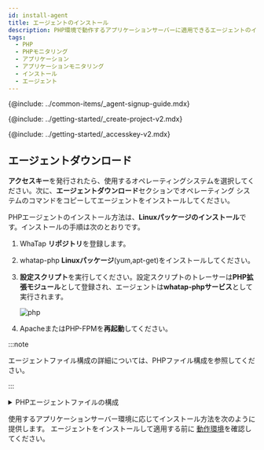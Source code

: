 ```yaml
---
id: install-agent
title: エージェントのインストール
description: PHP環境で動作するアプリケーションサーバーに適用できるエージェントのインストール方法を確認してください。
tags:
  - PHP
  - PHPモニタリング
  - アプリケーション
  - アプリケーションモニタリング
  - インストール
  - エージェント
---
```



{@include: ../common-items/_agent-signup-guide.mdx}   

<Youtube ko='JJC5JidgKlk' en='ZK2DM4yePb8' ja='ZK2DM4yePb8' />

{@include: ../getting-started/_create-project-v2.mdx}

{@include: ../getting-started/_accesskey-v2.mdx} 

## エージェントダウンロード

**アクセスキー**を発行されたら、使用するオペレーティングシステムを選択してください。次に、**エージェントダウンロード**セクションでオペレーティング システムのコマンドをコピーしてエージェントをインストールしてください。

PHPエージェントのインストール方法は、**Linuxパッケージのインストール**です。インストールの手順は次のとおりです。

1. WhaTap **リポジトリ**を登録します。

2. whatap-php **Linuxパッケージ**(yum,apt-get)をインストールしてください。

3. **設定スクリプト**を実行してください。設定スクリプトのトレーサーは**PHP拡張モジュール**として登録され、エージェントは**whatap-phpサービス**として実行されます。

   ![php](https://img.whatap.io/media/images/php.png)

4. ApacheまたはPHP-FPMを**再起動**してください。

:::note

エージェントファイル構成の詳細については、PHPファイル構成を参照してください。

:::

<details>
<summary>PHPエージェントファイルの構成</summary>

PHPエージェントファイルは、アプリケーションモニタリングに必要な情報を抽出してWhaTap収集サーバーに送信するトレーサー、収集された情報をサーバーに送信するエージェント、トレーサーとエージェントをサーバーに動的に適用するインストールスクリプトファイルで構成されています。

- _whatap\_`X.Y.Z`.so_

  トレーサーとして登録されたPHP拡張モジュールとして追加され、情報を収集し、収集された情報をエージェントに送信するライブラリです。拡張モジュールはPHPバージョン(PHP API Version)とZend Thread Safe対応の可否によって判別されます。例は次のとおりです。 

  - _whatap_zts_20041225.so_  

    PHP 5.2バージョン、Zend Thread safe enable

  - _whatap_20041225.so_

    PHP 5.2バージョン、Non Thread Safe 

- _whatap-php(whatap_php)_

  エージェントは、トレーサーからUDPに送信された情報を収集サーバーに送信するプログラムです。

- _/etc/init.d/whatap-php_

  サービススクリプトです。

- _whatap_php_

  サービスの実行ファイルです。

- _whatap.ini_

  アプリケーションサーバからデータを収集するPHP拡張モジュールの設定情報、収集サーバのアドレスとサーバのプロジェクトアクセスキーが入力されたファイルです。

- _template.ini_ 

  _whatap.ini_ 作成時、コピーして使用するテンプレートファイルです。

- _whatap-install-`yyyymmdd`.log_

  インストールプロセスのログファイルです。基本の保存パスは_/usr/whata/php/logs_です。日付順にファイルが作成されます。基本的に7日間のログが保存されます。

- _whatap-boot-`yyyymmdd`.log_

  エージェントのログファイルです。基本の保存パスは、_/usr/whata/php/logs_です。日付順にファイルが作成されます。基本的に7 日間のログが保存されます。

- _install.sh_

  インストールスクリプトです。PHP拡張モジュール(_whatap.so _)をApacheまたはPHP-FPMにインストールし、whatap-phpサービスのインストールを進めます。詳細は[次の文書](agent-troubleshooting#extension-modul-manual-setting)を参照してください。

- _WhaTap.php (sample.php)_

  PHPソースコードで使用するAPIリファレンスクラス(_/usr/whatap/php/lib/WhaTap.php_)およびサンプルソースファイル(_sample.php_)です。

</details>

使用するアプリケーションサーバー環境に応じてインストール方法を次のように提供します。 エージェントをインストールして適用する前に [動作環境](supported-spec)を確認してください。

<DocCardList/>
